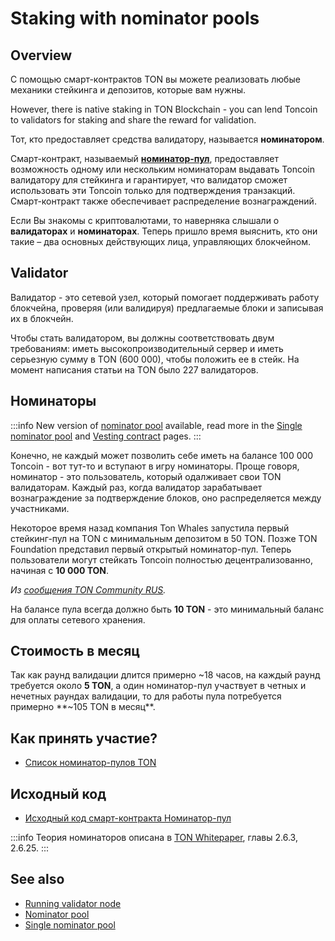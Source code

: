 
# Staking with nominator pools

## Overview

С помощью смарт-контрактов TON вы можете реализовать любые механики стейкинга и депозитов, которые вам нужны.

However, there is native staking in TON Blockchain - you can lend Toncoin to validators for staking and share the reward for validation.

Тот, кто предоставляет средства валидатору, называется **номинатором**.

Смарт-контракт, называемый [**номинатор-пул**](/v3/documentation/smart-contracts/contracts-specs/nominator-pool), предоставляет возможность одному или нескольким номинаторам выдавать Toncoin валидатору для стейкинга и гарантирует, что валидатор сможет использовать эти Toncoin только для подтверждения транзакций. Смарт-контракт также обеспечивает распределение вознаграждений.

Если Вы знакомы с криптовалютами, то наверняка слышали о **валидаторах** и **номинаторах**. Теперь пришло время выяснить, кто они такие – два основных действующих лица, управляющих блокчейном.

## Validator

Валидатор - это сетевой узел, который помогает поддерживать работу блокчейна, проверяя (или валидируя) предлагаемые блоки и записывая их в блокчейн.

Чтобы стать валидатором, вы должны соответствовать двум требованиям: иметь высокопроизводительный сервер и иметь серьезную сумму в TON (600 000), чтобы положить ее в стейк. На момент написания статьи на TON было 227 валидаторов.

## Номинаторы

:::info
New version of [nominator pool](/v3/documentation/smart-contracts/contracts-specs/nominator-pool/) available, read more in the [Single nominator pool](/v3/documentation/smart-contracts/contracts-specs/single-nominator-pool/) and [Vesting contract](/v3/documentation/smart-contracts/contracts-specs/vesting-contract/) pages.
:::

Конечно, не каждый может позволить себе иметь на балансе 100 000 Toncoin - вот тут-то и вступают в игру номинаторы. Проще говоря, номинатор - это пользователь, который одалживает свои TON валидаторам. Каждый раз, когда валидатор зарабатывает вознаграждение за подтверждение блоков, оно распределяется между участниками.

Некоторое время назад компания Ton Whales запустила первый стейкинг-пул на TON с минимальным депозитом в 50 TON. Позже TON Foundation представил первый открытый номинатор-пул. Теперь пользователи могут стейкать Toncoin полностью децентрализованно, начиная с **10 000 TON**.

*Из [сообщения TON Community RUS](https://t.me/toncoin_rus/362).*

На балансе пула всегда должно быть **10 TON** - это минимальный баланс для оплаты сетевого хранения.

## Стоимость в месяц

Так как раунд валидации длится примерно ~18 часов, на каждый раунд требуется около **5 TON**, а один номинатор-пул участвует в четных и нечетных раундах валидации, то для работы пула потребуется примерно **~105 TON в месяц**.

## Как принять участие?

* [Список номинатор-пулов TON](https://tonvalidators.org/)

## Исходный код

* [Исходный код смарт-контракта Номинатор-пул](https://github.com/ton-blockchain/nominator-pool)

:::info
Теория номинаторов описана в [TON Whitepaper](https://docs.ton.org/ton.pdf), главы 2.6.3, 2.6.25.
:::

## See also

* [Running validator node](/v3/guidelines/nodes/running-nodes/validator-node)
* [Nominator pool](/v3/documentation/smart-contracts/contracts-specs/nominator-pool/)
* [Single nominator pool](/v3/documentation/smart-contracts/contracts-specs/single-nominator-pool/) <Feedback /> <Feedback /> <Feedback /> <Feedback /> <Feedback /> <Feedback /> <Feedback />

<Feedback />
